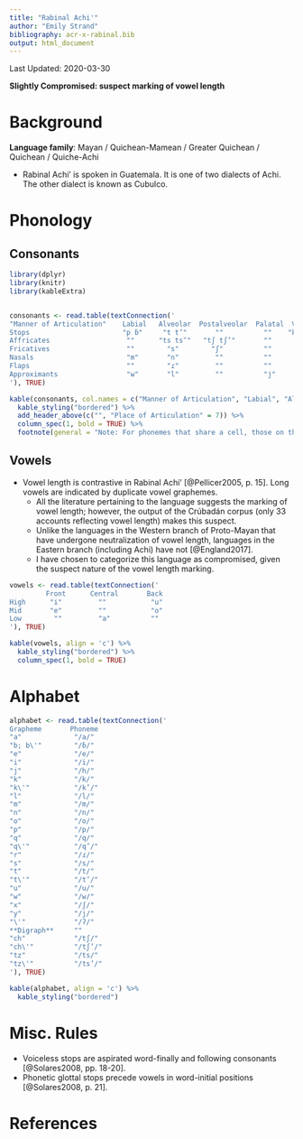 ```yaml
---
title: "Rabinal Achi'"
author: "Emily Strand"
bibliography: acr-x-rabinal.bib
output: html_document
---
```


Last Updated: 2020-03-30

**Slightly Compromised: suspect marking of vowel length**

# Background

**Language family**: Mayan / Quichean-Mamean / Greater Quichean / Quichean / Quiche-Achi

* Rabinal Achi' is spoken in Guatemala. It is one of two dialects of Achi. The other dialect is known as Cubulco.

# Phonology

## Consonants

```r

library(dplyr)
library(knitr)
library(kableExtra)


consonants <- read.table(textConnection('
"Manner of Articulation"    Labial   Alveolar  Postalveolar  Palatal  Velar  Uvular  Glottal
Stops                       "p ɓ"     "t t’"       ""          ""    "k k’"  "q q’"    "ʔ"
Affricates                   ""      "ts ts’"   "tʃ tʃ’"       ""      ""     ""       ""  
Fricatives                   ""        "s"        "ʃ"          ""      ""     ""       "h"  
Nasals                       "m"       "n"         ""          ""      ""     ""       ""
Flaps                        ""        "ɾ"         ""          ""      ""     ""       ""  
Approximants                 "w"       "l"         ""          "j"     ""     ""       ""
'), TRUE)

kable(consonants, col.names = c("Manner of Articulation", "Labial", "Alveolar", "Postalveolar", "Palatal", "Velar", "Uvular", "Glottal"), align = 'c') %>%
  kable_styling("bordered") %>%
  add_header_above(c("", "Place of Articulation" = 7)) %>%
  column_spec(1, bold = TRUE) %>%
  footnote(general = "Note: For phonemes that share a cell, those on the left are plain and those on the right are ejectives. The labial stop on the right is an implosive.", general_title = "")
```

## Vowels

* Vowel length is contrastive in Rabinal Achi' [@Pellicer2005, p. 15]. Long vowels are indicated by duplicate vowel graphemes.
    - All the literature pertaining to the language suggests the marking of vowel length; however, the output of the Crúbadán corpus (only 33 accounts reflecting vowel length) makes this suspect.
    - Unlike the languages in the Western branch of Proto-Mayan that have undergone neutralization of vowel length, languages in the Eastern branch (including Achi) have not [@England2017].
    - I have chosen to categorize this language as compromised, given the suspect nature of the vowel length marking.

```r

vowels <- read.table(textConnection('
         Front      Central       Back
High      "i"         ""           "u"
Mid       "e"         ""           "o"
Low        ""         "a"          ""
'), TRUE)

kable(vowels, align = 'c') %>%
  kable_styling("bordered") %>%
  column_spec(1, bold = TRUE)
```

# Alphabet

```r

alphabet <- read.table(textConnection('
Grapheme       Phoneme
"a"             "/a/"
"b; b\'"        "/ɓ/"
"e"             "/e/"
"i"             "/i/"
"j"             "/h/"
"k"             "/k/"
"k\'"           "/k’/"
"l"             "/l/"
"m"             "/m/"
"n"             "/n/"
"o"             "/o/"
"p"             "/p/"
"q"             "/q/"  
"q\'"           "/q’/"
"r"             "/ɾ/"
"s"             "/s/"
"t"             "/t/"
"t\'"           "/t’/"
"u"             "/u/"
"w"             "/w/"
"x"             "/ʃ/"
"y"             "/j/"
"\'"            "/ʔ/"
**Digraph**     ""
"ch"            "/tʃ/"
"ch\'"          "/tʃ’/"
"tz"            "/ts/"
"tz\'"          "/ts’/"
'), TRUE)

kable(alphabet, align = 'c') %>%
  kable_styling("bordered")
```

# Misc. Rules

* Voiceless stops are aspirated word-finally and following consonants [@Solares2008, pp. 18-20].
* Phonetic glottal stops precede vowels in word-initial positions [@Solares2008, p. 21].

# References
